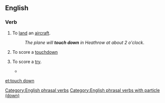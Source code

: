 {{also|touchdown}}
==English==

===Verb===
{{en-verb|head=[[touch]] [[down]]|touches down|touching down|touched down}}

# {{aviation}} To [[land]] an [[aircraft]].
#: ''The plane will '''touch down''' in Heathrow at about 2 o'clock''.
# {{American football}} To score a [[touchdown]]
# {{rugby}} To score a [[try]].
#* {{quote-news
|year=2011
|date=September 18
|author=Ben Dirs
|title=Rugby World Cup 2011: England 41-10 Georgia
|work=BBC Sport
|url=http://news.bbc.co.uk/sport2/hi/rugby_union/14959055.stm
|page=
|passage=Centre Shontayne Hape scored two tries for England before the break, while Georgia number eight Dimitri Basilaia '''touched down''' to make it 17-10 at half-time.}}

[[Category:English phrasal verbs]]
[[Category:English phrasal verbs with particle (down)]]

[[et:touch down]]